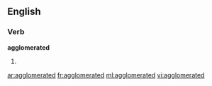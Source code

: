 ==English==

===Verb===
'''agglomerated'''

# {{past of|[[agglomerate]]}}

[[ar:agglomerated]]
[[fr:agglomerated]]
[[ml:agglomerated]]
[[vi:agglomerated]]